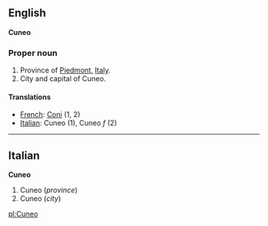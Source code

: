 ==English==
'''Cuneo'''

===Proper noun===

#Province of [[Piedmont]], [[Italy]].
#City and capital of Cuneo.

====Translations====

*[[French]]: [[Coni]] (1, 2)
*[[Italian]]: Cuneo (1), Cuneo ''f'' (2)

----

==Italian==
'''Cuneo'''

#Cuneo (''province'')
#Cuneo (''city'')

[[pl:Cuneo]]